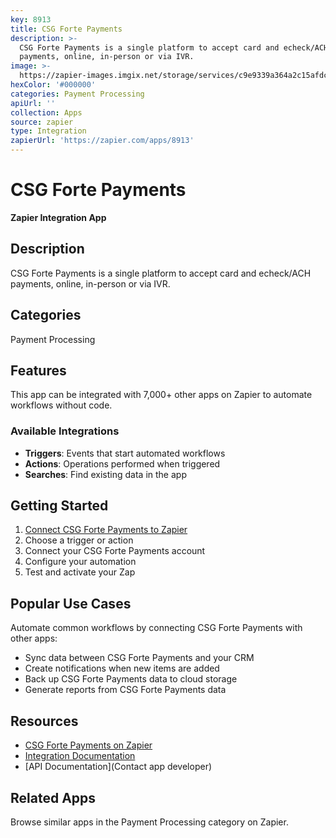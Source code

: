 ```yaml
---
key: 8913
title: CSG Forte Payments
description: >-
  CSG Forte Payments is a single platform to accept card and echeck/ACH
  payments, online, in-person or via IVR.
image: >-
  https://zapier-images.imgix.net/storage/services/c9e9339a364a2c15afdcfe01b5c0ceff.png?auto=format%2Ccompress&ixlib=python-3.0.0&q=50
hexColor: '#000000'
categories: Payment Processing
apiUrl: ''
collection: Apps
source: zapier
type: Integration
zapierUrl: 'https://zapier.com/apps/8913'
---
```

# CSG Forte Payments

**Zapier Integration App**

## Description

CSG Forte Payments is a single platform to accept card and echeck/ACH payments, online, in-person or via IVR.

## Categories

Payment Processing

## Features

This app can be integrated with 7,000+ other apps on Zapier to automate workflows without code.

### Available Integrations

- **Triggers**: Events that start automated workflows
- **Actions**: Operations performed when triggered
- **Searches**: Find existing data in the app

## Getting Started

1. [Connect CSG Forte Payments to Zapier](https://zapier.com/apps/8913)
2. Choose a trigger or action
3. Connect your CSG Forte Payments account
4. Configure your automation
5. Test and activate your Zap

## Popular Use Cases

Automate common workflows by connecting CSG Forte Payments with other apps:

- Sync data between CSG Forte Payments and your CRM
- Create notifications when new items are added
- Back up CSG Forte Payments data to cloud storage
- Generate reports from CSG Forte Payments data

## Resources

- [CSG Forte Payments on Zapier](https://zapier.com/apps/8913)
- [Integration Documentation](https://zapier.com/apps/8913/integrations)
- [API Documentation](Contact app developer)

## Related Apps

Browse similar apps in the Payment Processing category on Zapier.
